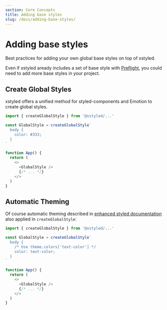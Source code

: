 ```yaml
---
section: Core Concepts
title: Adding base styles
slug: /docs/adding-base-styles/
---
```


# Adding base styles

Best practices for adding your own global base styles on top of xstyled.

<carbon-ad />

Even if xstyled aready includes a set of base style with [Preflight](/docs/preflight/), you could need to add more base styles in your project.

## Create Global Styles

xstyled offers a unified method for styled-components and Emotion to create global styles.

```js
import { createGlobalStyle } from '@xstyled/...'

const GlobalStyle = createGlobalStyle`
  body {
    color: #333;
  }
`

function App() {
  return (
    <>
      <GlobalStyle />
      {/* ... */}
    </>
  )
}
```

## Automatic Theming

Of course automatic theming described in [enhanced styled documentation](/docs/enhanced-styled-components/) also applied in `createGlobalStyle`:

```js
import { createGlobalStyle } from '@xstyled/...'

const GlobalStyle = createGlobalStyle`
  body {
    /* Use theme.colors['text-color'] */
    color: text-color;
  }
`

function App() {
  return (
    <>
      <GlobalStyle />
      {/* ... */}
    </>
  )
}
```
